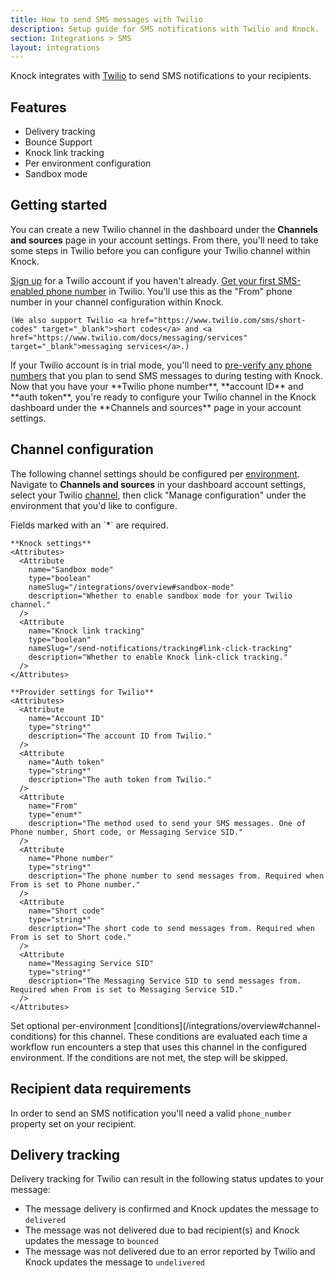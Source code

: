 ```yaml
---
title: How to send SMS messages with Twilio
description: Setup guide for SMS notifications with Twilio and Knock.
section: Integrations > SMS
layout: integrations
---
```


Knock integrates with <a href="https://twilio.com/" target="_blank">Twilio</a> to send SMS notifications to your recipients.

## Features

- Delivery tracking
- Bounce Support
- Knock link tracking
- Per environment configuration
- Sandbox mode

## Getting started

You can create a new Twilio channel in the dashboard under the **Channels and sources** page in your account settings. From there, you'll need to take some steps in Twilio before you can configure your Twilio channel within Knock.

<Steps titleSize="h3">
  <Step title="Sign up for Twilio">
    <a href="https://www.twilio.com/try-twilio" target="_blank">Sign up</a> for a Twilio account if you haven't already.
  </Step>
  <Step title="Get a Twilio phone number">
    <a href="https://www.twilio.com/docs/messaging/guides/how-to-use-your-free-trial-account#get-your-free-twilio-phone-number" target="_blank">Get your first SMS-enabled phone number</a> in Twilio. You'll use this as the "From" phone number in your channel configuration within Knock.

    (We also support Twilio <a href="https://www.twilio.com/sms/short-codes" target="_blank">short codes</a> and <a href="https://www.twilio.com/docs/messaging/services" target="_blank">messaging services</a>.)

  </Step>
  <Step title="Verify phone numbers (trial accounts only)">
    If your Twilio account is in trial mode, you'll need to <a href="https://www.twilio.com/docs/messaging/guides/how-to-use-your-free-trial-account#appendix-one-adding-more-verified-personal-phone-numbers-to-your-account" target="_blank">pre-verify any phone numbers</a> that you plan to send SMS messages to during testing with Knock.
  </Step>
  <Step title="Configuring Twilio in Knock">
    Now that you have your **Twilio phone number**, **account ID** and **auth token**, you're ready to configure your Twilio channel in the Knock dashboard under the **Channels and sources** page in your account settings.
  </Step>
</Steps>

## Channel configuration

The following channel settings should be configured per [environment](/concepts/environments). Navigate to **Channels and sources** in your dashboard account settings, select your Twilio [channel](/concepts/channels), then click "Manage configuration" under the environment that you'd like to configure.

<AccordionGroup>
  <Accordion title="Settings">
    Fields marked with an `*` are required.
    
    **Knock settings**
    <Attributes>
      <Attribute
        name="Sandbox mode"
        type="boolean"
        nameSlug="/integrations/overview#sandbox-mode"
        description="Whether to enable sandbox mode for your Twilio channel."
      />
      <Attribute
        name="Knock link tracking"
        type="boolean"
        nameSlug="/send-notifications/tracking#link-click-tracking"
        description="Whether to enable Knock link-click tracking."
      />
    </Attributes>

    **Provider settings for Twilio**
    <Attributes>
      <Attribute
        name="Account ID"
        type="string*"
        description="The account ID from Twilio."
      />
      <Attribute
        name="Auth token"
        type="string*"
        description="The auth token from Twilio."
      />
      <Attribute
        name="From"
        type="enum*"
        description="The method used to send your SMS messages. One of Phone number, Short code, or Messaging Service SID."
      />
      <Attribute
        name="Phone number"
        type="string*"
        description="The phone number to send messages from. Required when From is set to Phone number."
      />
      <Attribute
        name="Short code"
        type="string*"
        description="The short code to send messages from. Required when From is set to Short code."
      />
      <Attribute
        name="Messaging Service SID"
        type="string*"
        description="The Messaging Service SID to send messages from. Required when From is set to Messaging Service SID."
      />
    </Attributes>

  </Accordion>
  <Accordion title="Conditions">
    Set optional per-environment [conditions](/integrations/overview#channel-conditions) for this channel. These conditions are evaluated each time a workflow run encounters a step that uses this channel in the configured environment. If the conditions are not met, the step will be skipped.
  </Accordion>
</AccordionGroup>

## Recipient data requirements

In order to send an SMS notification you'll need a valid `phone_number` property set on your recipient.

## Delivery tracking

Delivery tracking for Twilio can result in the following status updates to your message:

- The message delivery is confirmed and Knock updates the message to `delivered`
- The message was not delivered due to bad recipient(s) and Knock updates the message to `bounced`
- The message was not delivered due to an error reported by Twilio and Knock updates the message to `undelivered`
